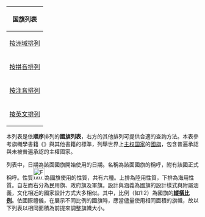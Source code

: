 {| class="infobox"
!国旗列表
|-
|[[國旗列表|按洲域排列]]
|-
|[[国旗列表 (拼音排列)|按拼音排列]]
|-
|[[国旗列表 (注音排列)|按注音排列]]
|-
|[[国旗列表 (英文排列)|按英文排列]]
|}
本列表是依'''{{{1}}}順序'''排列的'''國旗列表'''，右方的其他排列可提供合適的查詢方法。本表參考旗幟學書籍《{{Lang|en|Complete Flags Of The World}}》與其他書籍的標準，列舉世界上[[主权国家]]的[[國旗]]，包含普遍承認與未被普遍承認的主權國家。

列表中，日期為該面國旗開始使用的日期。名稱為該面國旗的稱呼，附有該國正式稱呼。性質[[File:FIAV 111111.svg|30px]]為國旗使用的性質，共有六種。上排為陸用性質，下排為海用性質。自左而右分為民用旗、政府旗及軍旗。設計與涵義為國旗的設計樣式與附屬涵義，文化相近的國家設計方式大多相似。其中，比例（如1:2）為國旗的'''[[國旗縱橫比列表|縱橫比例]]'''。依國際禮儀，在展示不同比例的國旗時，應當儘量使用相同面積的旗幟，故以下列表以相同面積為前提來調整旗幟大小。